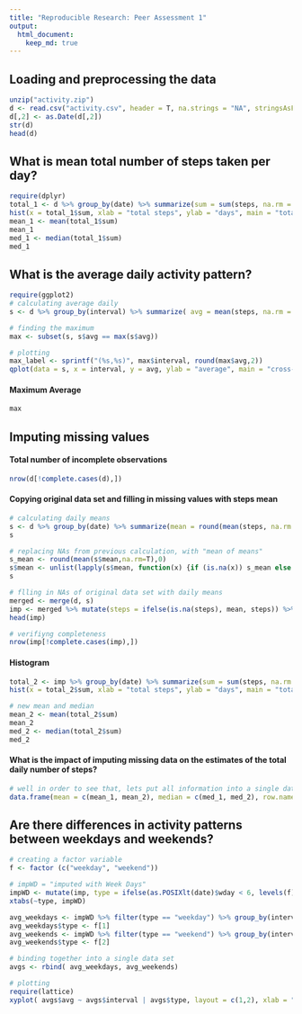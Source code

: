 ```yaml
---
title: "Reproducible Research: Peer Assessment 1"
output: 
  html_document:
    keep_md: true
---
```



## Loading and preprocessing the data
```r
unzip("activity.zip")
d <- read.csv("activity.csv", header = T, na.strings = "NA", stringsAsFactor = F)
d[,2] <- as.Date(d[,2])
str(d)
head(d)
```

## What is mean total number of steps taken per day?
```r
require(dplyr)
total_1 <- d %>% group_by(date) %>% summarize(sum = sum(steps, na.rm = T))
hist(x = total_1$sum, xlab = "total steps", ylab = "days", main = "total steps per day")
mean_1 <- mean(total_1$sum)
mean_1
med_1 <- median(total_1$sum)
med_1
```

## What is the average daily activity pattern?
```r
require(ggplot2)
# calculating average daily
s <- d %>% group_by(interval) %>% summarize( avg = mean(steps, na.rm = T)) 

# finding the maximum
max <- subset(s, s$avg == max(s$avg))

# plotting
max_label <- sprintf("(%s,%s)", max$interval, round(max$avg,2))
qplot(data = s, x = interval, y = avg, ylab = "average", main = "cross-day interval average") + geom_line() + geom_point(data=max, aes(x=interval, y=avg), colour="red", size=3) + annotate("text", max$interval + 200, max$avg, label = max_label, color = "red", size = 4)
```

#### Maximum Average 
```r
max
```


## Imputing missing values
#### Total number of incomplete observations
```r
nrow(d[!complete.cases(d),])
```

#### Copying original data set and filling in missing values with steps mean
```r
# calculating daily means
s <- d %>% group_by(date) %>% summarize(mean = round(mean(steps, na.rm = T),0))
s

# replacing NAs from previous calculation, with "mean of means" 
s_mean <- round(mean(s$mean,na.rm=T),0)
s$mean <- unlist(lapply(s$mean, function(x) {if (is.na(x)) s_mean else x}))
s

# flling in NAs of original data set with daily means
merged <- merge(d, s)
imp <- merged %>% mutate(steps = ifelse(is.na(steps), mean, steps)) %>% select(steps, date, interval)
head(imp)

# verifiyng completeness 
nrow(imp[!complete.cases(imp),])
```

#### Histogram
```r
total_2 <- imp %>% group_by(date) %>% summarize(sum = sum(steps, na.rm = T))
hist(x = total_2$sum, xlab = "total steps", ylab = "days", main = "total steps per day")

# new mean and median
mean_2 <- mean(total_2$sum)
mean_2
med_2 <- median(total_2$sum)
med_2
```
#### What is the impact of imputing missing data on the estimates of the total daily number of steps?
```r
# well in order to see that, lets put all information into a single data frame
data.frame(mean = c(mean_1, mean_2), median = c(med_1, med_2), row.names = c("before", "after"))
```

## Are there differences in activity patterns between weekdays and weekends?
```r
# creating a factor variable
f <- factor (c("weekday", "weekend"))

# impWD = "imputed with Week Days"
impWD <- mutate(imp, type = ifelse(as.POSIXlt(date)$wday < 6, levels(f)[1], levels(f)[2]))
xtabs(~type, impWD)

avg_weekdays <- impWD %>% filter(type == "weekday") %>% group_by(interval) %>% summarize(avg = mean(steps))
avg_weekdays$type <- f[1]
avg_weekends <- impWD %>% filter(type == "weekend") %>% group_by(interval) %>% summarize(avg = mean(steps))
avg_weekends$type <- f[2]

# binding together into a single data set
avgs <- rbind( avg_weekdays, avg_weekends) 

# plotting
require(lattice)
xyplot( avgs$avg ~ avgs$interval | avgs$type, layout = c(1,2), xlab = "interval", ylab = "Number of steps", type = "l")
```
